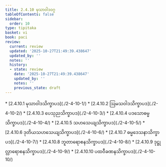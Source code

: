 ```yaml
---
title: 2.4.10 မုသာဝါဒဝဂ္ဂ
tableOfContents: false
sidebar:
  order: 10
type: tipitaka
basket: vi
book: paci
review:
  current: review
  updated: '2025-10-27T21:49:39.438647'
  updated_by: ''
  notes: ''
  history:
  - state: review
    date: '2025-10-27T21:49:39.438647'
    updated_by: ''
    notes: ''
    previous_state: draft
---
```



<ReviewStatus review={frontmatter.review} showDetails={true} />

<HypothesisAnnotation frontmatter={frontmatter} />

<DynamicBreadcrumb />



<TableOfContents book="paci" section="2.4.10">
* [2.4.10.1 မုသာဝါဒသိက္ခာပဒ](./2-4-10-1/)
* [2.4.10.2 ဩမသဝါဒသိက္ခာပဒ](./2-4-10-2/)
* [2.4.10.3 ပေသုညသိက္ခာပဒ](./2-4-10-3/)
* [2.4.10.4 ပဒသောဓမ္မသိက္ခာပဒ](./2-4-10-4/)
* [2.4.10.5 သဟသေယျသိက္ခာပဒ](./2-4-10-5/)
* [2.4.10.6 ဒုတိယသဟသေယျသိက္ခာပဒ](./2-4-10-6/)
* [2.4.10.7 ဓမ္မဒေသနာသိက္ခာပဒ](./2-4-10-7/)
* [2.4.10.8 ဘူတာရောစနသိက္ခာပဒ](./2-4-10-8/)
* [2.4.10.9 ဒုဋ္ဌုလ္လာရောစနသိက္ခာပဒ](./2-4-10-9/)
* [2.4.10.10 ပထဝီခဏနသိက္ခာပဒ](./2-4-10-10/)
</TableOfContents>